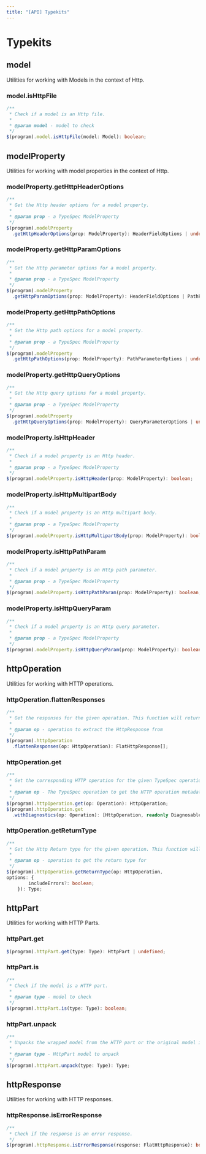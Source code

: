 ```yaml
---
title: "[API] Typekits"
---
```



# Typekits

## model

Utilities for working with Models in the context of Http.

### model.isHttpFile

```ts
/**
 * Check if a model is an Http file.
 *
 * @param model - model to check
 */
$(program).model.isHttpFile(model: Model): boolean;
```

## modelProperty

Utilities for working with model properties in the context of Http.

### modelProperty.getHttpHeaderOptions

```ts
/**
 * Get the Http header options for a model property.
 *
 * @param prop - a TypeSpec ModelProperty
 */
$(program).modelProperty
  .getHttpHeaderOptions(prop: ModelProperty): HeaderFieldOptions | undefined;
```

### modelProperty.getHttpParamOptions

```ts
/**
 * Get the Http parameter options for a model property.
 *
 * @param prop - a TypeSpec ModelProperty
 */
$(program).modelProperty
  .getHttpParamOptions(prop: ModelProperty): HeaderFieldOptions | PathParameterOptions | QueryParameterOptions | undefined;
```

### modelProperty.getHttpPathOptions

```ts
/**
 * Get the Http path options for a model property.
 *
 * @param prop - a TypeSpec ModelProperty
 */
$(program).modelProperty
  .getHttpPathOptions(prop: ModelProperty): PathParameterOptions | undefined;
```

### modelProperty.getHttpQueryOptions

```ts
/**
 * Get the Http query options for a model property.
 *
 * @param prop - a TypeSpec ModelProperty
 */
$(program).modelProperty
  .getHttpQueryOptions(prop: ModelProperty): QueryParameterOptions | undefined;
```

### modelProperty.isHttpHeader

```ts
/**
 * Check if a model property is an Http header.
 *
 * @param prop - a TypeSpec ModelProperty
 */
$(program).modelProperty.isHttpHeader(prop: ModelProperty): boolean;
```

### modelProperty.isHttpMultipartBody

```ts
/**
 * Check if a model property is an Http multipart body.
 *
 * @param prop - a TypeSpec ModelProperty
 */
$(program).modelProperty.isHttpMultipartBody(prop: ModelProperty): boolean;
```

### modelProperty.isHttpPathParam

```ts
/**
 * Check if a model property is an Http path parameter.
 *
 * @param prop - a TypeSpec ModelProperty
 */
$(program).modelProperty.isHttpPathParam(prop: ModelProperty): boolean;
```

### modelProperty.isHttpQueryParam

```ts
/**
 * Check if a model property is an Http query parameter.
 *
 * @param prop - a TypeSpec ModelProperty
 */
$(program).modelProperty.isHttpQueryParam(prop: ModelProperty): boolean;
```

## httpOperation

Utilities for working with HTTP operations.

### httpOperation.flattenResponses

```ts
/**
 * Get the responses for the given operation. This function will return an array of responses grouped by status code and content type.
 *
 * @param op - operation to extract the HttpResponse from
 */
$(program).httpOperation
  .flattenResponses(op: HttpOperation): FlatHttpResponse[];
```

### httpOperation.get <Badge variant="note" text="Diagnosable" />

```ts
/**
 * Get the corresponding HTTP operation for the given TypeSpec operation. The same TypeSpec operation will always return the exact same HttpOperation object.
 *
 * @param op - The TypeSpec operation to get the HTTP operation metadata for.
 */
$(program).httpOperation.get(op: Operation): HttpOperation;
$(program).httpOperation.get
  .withDiagnostics(op: Operation): [HttpOperation, readonly Diagnosable[]];
```

### httpOperation.getReturnType

```ts
/**
 * Get the Http Return type for the given operation. This function will resolve the returnType based on the Http Operation.
 *
 * @param op - operation to get the return type for
 */
$(program).httpOperation.getReturnType(op: HttpOperation,
options: {
        includeErrors?: boolean;
    }): Type;
```

## httpPart

Utilities for working with HTTP Parts.

### httpPart.get

```ts
$(program).httpPart.get(type: Type): HttpPart | undefined;
```

### httpPart.is

```ts
/**
 * Check if the model is a HTTP part.
 *
 * @param type - model to check
 */
$(program).httpPart.is(type: Type): boolean;
```

### httpPart.unpack

```ts
/**
 * Unpacks the wrapped model from the HTTP part or the original model if not an HttpPart.
 *
 * @param type - HttpPart model to unpack
 */
$(program).httpPart.unpack(type: Type): Type;
```

## httpResponse

Utilities for working with HTTP responses.

### httpResponse.isErrorResponse

```ts
/**
 * Check if the response is an error response.
 */
$(program).httpResponse.isErrorResponse(response: FlatHttpResponse): boolean;
```
